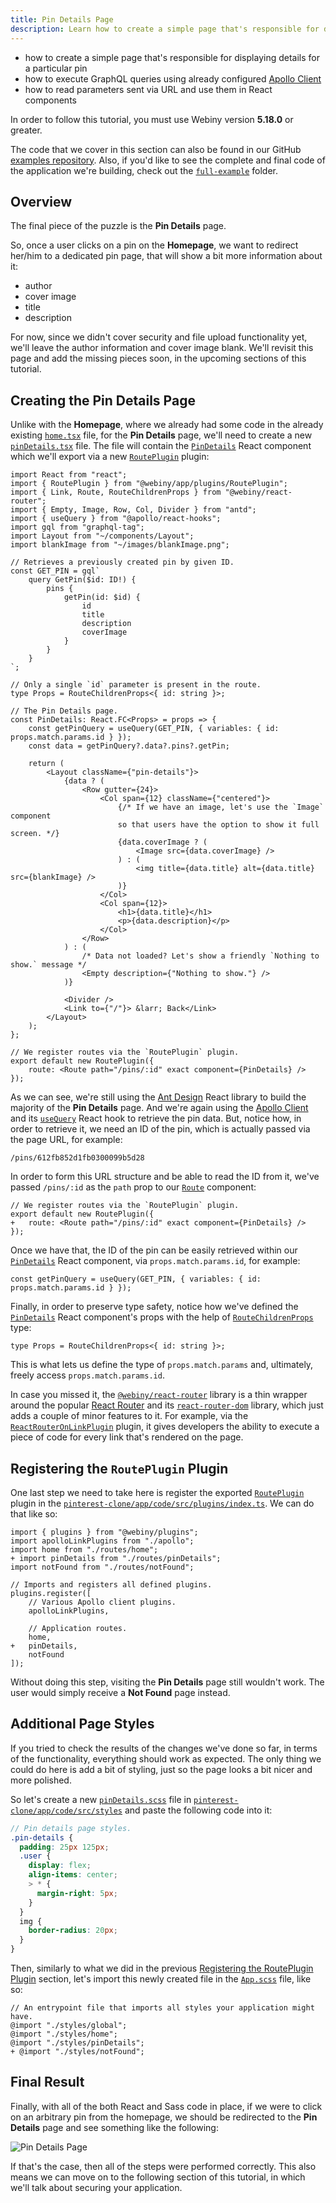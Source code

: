 ```yaml
---
title: Pin Details Page
description: Learn how to create a simple page that's responsible for displaying details for a particular pin.
---
```



<Alert type="success" title="WHAT YOU’LL LEARN">

- how to create a simple page that's responsible for displaying details for a particular pin
- how to execute GraphQL queries using already configured [Apollo Client](https://www.apollographql.com/docs/react/v2)
- how to read parameters sent via URL and use them in React components

</Alert>

<Alert type="info" title="Can I use this?">

In order to follow this tutorial, you must use Webiny version **5.18.0** or greater.

</Alert>

<Alert type="info">

The code that we cover in this section can also be found in our GitHub [examples repository](https://github.com/webiny/webiny-examples/tree/master/create-custom-application/04-react-application/05-pin-details-page). Also, if you'd like to see the complete and final code of the application we're building, check out the [`full-example`](https://github.com/webiny/webiny-examples/tree/master/create-custom-application/full-example) folder.

</Alert>

## Overview

The final piece of the puzzle is the **Pin Details** page.

So, once a user clicks on a pin on the **Homepage**, we want to redirect her/him to a dedicated pin page, that will show a bit more information about it:

- author
- cover image
- title
- description

For now, since we didn't cover security and file upload functionality yet, we'll leave the author information and cover image blank. We'll revisit this page and add the missing pieces soon, in the upcoming sections of this tutorial.

## Creating the Pin Details Page

Unlike with the **Homepage**, where we already had some code in the already existing [`home.tsx`](https://github.com/webiny/webiny-examples/blob/master/create-custom-application/04-react-application/05-pin-details-page/pinterest-clone/app/code/src/plugins/routes/home.tsx) file, for the **Pin Details** page, we'll need to create a new [`pinDetails.tsx`](https://github.com/webiny/webiny-examples/blob/master/create-custom-application/04-react-application/05-pin-details-page/pinterest-clone/app/code/src/plugins/routes/pinDetails.tsx) file. The file will contain the [`PinDetails`](https://github.com/webiny/webiny-examples/blob/master/create-custom-application/04-react-application/05-pin-details-page/pinterest-clone/app/code/src/plugins/routes/pinDetails.tsx#L28) React component which we'll export via a new [`RoutePlugin`](https://github.com/webiny/webiny-js/blob/v5.18.0/packages/app/src/plugins/RoutePlugin.tsx#L8) plugin:

```tsx pinterest-clone/app/code/src/plugins/routes/pinDetails.tsx
import React from "react";
import { RoutePlugin } from "@webiny/app/plugins/RoutePlugin";
import { Link, Route, RouteChildrenProps } from "@webiny/react-router";
import { Empty, Image, Row, Col, Divider } from "antd";
import { useQuery } from "@apollo/react-hooks";
import gql from "graphql-tag";
import Layout from "~/components/Layout";
import blankImage from "~/images/blankImage.png";

// Retrieves a previously created pin by given ID.
const GET_PIN = gql`
    query GetPin($id: ID!) {
        pins {
            getPin(id: $id) {
                id
                title
                description
                coverImage
            }
        }
    }
`;

// Only a single `id` parameter is present in the route.
type Props = RouteChildrenProps<{ id: string }>;

// The Pin Details page.
const PinDetails: React.FC<Props> = props => {
    const getPinQuery = useQuery(GET_PIN, { variables: { id: props.match.params.id } });
    const data = getPinQuery?.data?.pins?.getPin;

    return (
        <Layout className={"pin-details"}>
            {data ? (
                <Row gutter={24}>
                    <Col span={12} className={"centered"}>
                        {/* If we have an image, let's use the `Image` component
                        so that users have the option to show it full screen. */}
                        {data.coverImage ? (
                            <Image src={data.coverImage} />
                        ) : (
                            <img title={data.title} alt={data.title} src={blankImage} />
                        )}
                    </Col>
                    <Col span={12}>
                        <h1>{data.title}</h1>
                        <p>{data.description}</p>
                    </Col>
                </Row>
            ) : (
                /* Data not loaded? Let's show a friendly `Nothing to show.` message */
                <Empty description={"Nothing to show."} />
            )}

            <Divider />
            <Link to={"/"}> &larr; Back</Link>
        </Layout>
    );
};

// We register routes via the `RoutePlugin` plugin.
export default new RoutePlugin({
    route: <Route path="/pins/:id" exact component={PinDetails} />
});
```

As we can see, we're still using the [Ant Design](https://ant.design/docs/react/introduce) React library to build the majority of the **Pin Details** page. And we're again using the [Apollo Client](https://www.apollographql.com/docs/react/v2/) and its [`useQuery`](https://www.apollographql.com/docs/react/v2/data/queries/#executing-a-query) React hook to retrieve the pin data. But, notice how, in order to retrieve it, we need an ID of the pin, which is actually passed via the page URL, for example:

```
/pins/612fb852d1fb0300099b5d28
```

In order to form this URL structure and be able to read the ID from it, we've passed `/pins/:id` as the `path` prop to our [`Route`](https://github.com/DefinitelyTyped/DefinitelyTyped/blob/master/types/react-router/index.d.ts#L99) component:

```diff-js pinterest-clone/app/code/src/plugins/routes/pinDetails.tsx
// We register routes via the `RoutePlugin` plugin.
export default new RoutePlugin({
+   route: <Route path="/pins/:id" exact component={PinDetails} />
});
```

Once we have that, the ID of the pin can be easily retrieved within our [`PinDetails`](https://github.com/webiny/webiny-examples/blob/master/create-custom-application/04-react-application/05-pin-details-page/pinterest-clone/app/code/src/plugins/routes/pinDetails.tsx#L28) React component, via `props.match.params.id`, for example:

```tsx pinterest-clone/app/code/src/plugins/routes/pinDetails.tsx
const getPinQuery = useQuery(GET_PIN, { variables: { id: props.match.params.id } });
```

Finally, in order to preserve type safety, notice how we've defined the [`PinDetails`](https://github.com/webiny/webiny-examples/blob/master/create-custom-application/04-react-application/05-pin-details-page/pinterest-clone/app/code/src/plugins/routes/pinDetails.tsx#L28) React component's props with the help of [`RouteChildrenProps`](https://github.com/DefinitelyTyped/DefinitelyTyped/blob/master/types/react-router/index.d.ts#L80) type:

```tsx pinterest-clone/app/code/src/plugins/routes/pinDetails.tsx
type Props = RouteChildrenProps<{ id: string }>;
```

This is what lets us define the type of `props.match.params` and, ultimately, freely access `props.match.params.id`.

<Alert type="info">

In case you missed it, the [`@webiny/react-router`](https://www.npmjs.com/package/@webiny/react-router) library is a thin wrapper around the popular [React Router](https://www.npmjs.com/package/react-router) and its [`react-router-dom`](https://www.npmjs.com/package/react-router-dom) library, which just adds a couple of minor features to it. For example, via the [`ReactRouterOnLinkPlugin`](https://github.com/webiny/webiny-js/blob/next/packages/react-router/src/types.ts#L4) plugin, it gives developers the ability to execute a piece of code for every link that's rendered on the page.

</Alert>

## Registering the `RoutePlugin` Plugin

One last step we need to take here is register the exported [`RoutePlugin`](https://github.com/webiny/webiny-js/blob/v5.18.0/packages/app/src/plugins/RoutePlugin.tsx#L8) plugin in the [`pinterest-clone/app/code/src/plugins/index.ts`](https://github.com/webiny/webiny-examples/blob/master/create-custom-application/04-react-application/05-pin-details-page/pinterest-clone/app/code/src/plugins/index.ts). We can do that like so:

```diff-js pinterest-clone/app/code/src/plugins/index.ts
import { plugins } from "@webiny/plugins";
import apolloLinkPlugins from "./apollo";
import home from "./routes/home";
+ import pinDetails from "./routes/pinDetails";
import notFound from "./routes/notFound";

// Imports and registers all defined plugins.
plugins.register([
    // Various Apollo client plugins.
    apolloLinkPlugins,

    // Application routes.
    home,
+   pinDetails,
    notFound
]);
```

Without doing this step, visiting the **Pin Details** page still wouldn't work. The user would simply receive a **Not Found** page instead.

## Additional Page Styles

If you tried to check the results of the changes we've done so far, in terms of the functionality, everything should work as expected. The only thing we could do here is add a bit of styling, just so the page looks a bit nicer and more polished.

So let's create a new [`pinDetails.scss`](https://github.com/webiny/webiny-examples/blob/master/create-custom-application/04-react-application/05-pin-details-page/pinterest-clone/app/code/src/styles/pinDetails.scss) file in [`pinterest-clone/app/code/src/styles`](https://github.com/webiny/webiny-examples/blob/master/create-custom-application/04-react-application/05-pin-details-page/pinterest-clone/app/code/src/styles) and paste the following code into it:

```scss pinterest-clone/app/code/src/styles/pinDetails.scss
// Pin details page styles.
.pin-details {
  padding: 25px 125px;
  .user {
    display: flex;
    align-items: center;
    > * {
      margin-right: 5px;
    }
  }
  img {
    border-radius: 20px;
  }
}
```

Then, similarly to what we did in the previous [Registering the RoutePlugin Plugin](#registering-the-routeplugin-plugin) section, let's import this newly created file in the [`App.scss`](https://github.com/webiny/webiny-examples/blob/master/create-custom-application/04-react-application/05-pin-details-page/pinterest-clone/app/code/src/App.scss) file, like so:

```diff-scss pinterest-clone/app/code/src/App.scss
// An entrypoint file that imports all styles your application might have.
@import "./styles/global";
@import "./styles/home";
@import "./styles/pinDetails";
+ @import "./styles/notFound";
```

## Final Result

Finally, with all of the both React and Sass code in place, if we were to click on an arbitrary pin from the homepage, we should be redirected to the **Pin Details** page and see something like the following:

![Pin Details Page](./assets/pin-details-page/pin-details-page.png)

If that's the case, then all of the steps were performed correctly. This also means we can move on to the following section of this tutorial, in which we'll talk about securing your application.
